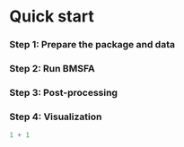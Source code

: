 # Quick start


### Step 1: Prepare the package and data

### Step 2: Run BMSFA

### Step 3: Post-processing

### Step 4: Visualization

```r
1 + 1
```